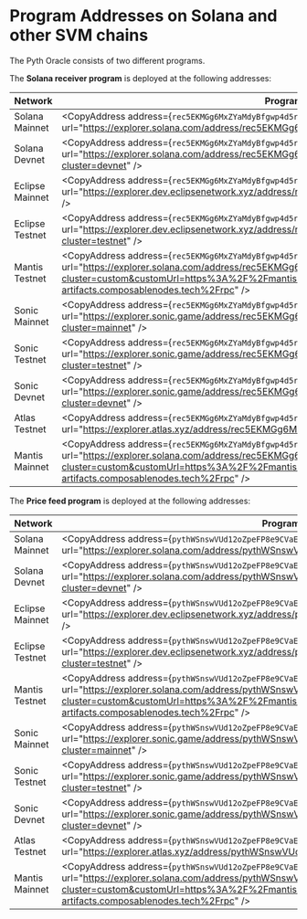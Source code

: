 
# Program Addresses on Solana and other SVM chains

The Pyth Oracle consists of two different programs.

The **Solana receiver program** is deployed at the following addresses:

| Network         | Program address                                                                                                                                                                                                                                                                   |
| --------------- | --------------------------------------------------------------------------------------------------------------------------------------------------------------------------------------------------------------------------------------------------------------------------------- |
| Solana Mainnet  | <CopyAddress address={`rec5EKMGg6MxZYaMdyBfgwp4d5rB9T1VQH5pJv5LtFJ`} url="https://explorer.solana.com/address/rec5EKMGg6MxZYaMdyBfgwp4d5rB9T1VQH5pJv5LtFJ" />                                                                                                                     |
| Solana Devnet   | <CopyAddress address={`rec5EKMGg6MxZYaMdyBfgwp4d5rB9T1VQH5pJv5LtFJ`} url="https://explorer.solana.com/address/rec5EKMGg6MxZYaMdyBfgwp4d5rB9T1VQH5pJv5LtFJ?cluster=devnet" />                                                                                                      |
| Eclipse Mainnet | <CopyAddress address={`rec5EKMGg6MxZYaMdyBfgwp4d5rB9T1VQH5pJv5LtFJ`} url="https://explorer.dev.eclipsenetwork.xyz/address/rec5EKMGg6MxZYaMdyBfgwp4d5rB9T1VQH5pJv5LtFJ" />                                                                                                         |
| Eclipse Testnet | <CopyAddress address={`rec5EKMGg6MxZYaMdyBfgwp4d5rB9T1VQH5pJv5LtFJ`} url="https://explorer.dev.eclipsenetwork.xyz/address/rec5EKMGg6MxZYaMdyBfgwp4d5rB9T1VQH5pJv5LtFJ?cluster=testnet" />                                                                                         |
| Mantis Testnet  | <CopyAddress address={`rec5EKMGg6MxZYaMdyBfgwp4d5rB9T1VQH5pJv5LtFJ`} url="https://explorer.solana.com/address/rec5EKMGg6MxZYaMdyBfgwp4d5rB9T1VQH5pJv5LtFJ?cluster=custom&customUrl=https%3A%2F%2Fmantis-testnet-rollup.composable-shared-artifacts.composablenodes.tech%2Frpc" /> |
| Sonic Mainnet   | <CopyAddress address={`rec5EKMGg6MxZYaMdyBfgwp4d5rB9T1VQH5pJv5LtFJ`} url="https://explorer.sonic.game/address/rec5EKMGg6MxZYaMdyBfgwp4d5rB9T1VQH5pJv5LtFJ?cluster=mainnet" />                                                                                                     |
| Sonic Testnet   | <CopyAddress address={`rec5EKMGg6MxZYaMdyBfgwp4d5rB9T1VQH5pJv5LtFJ`} url="https://explorer.sonic.game/address/rec5EKMGg6MxZYaMdyBfgwp4d5rB9T1VQH5pJv5LtFJ?cluster=testnet" />                                                                                                     |
| Sonic Devnet    | <CopyAddress address={`rec5EKMGg6MxZYaMdyBfgwp4d5rB9T1VQH5pJv5LtFJ`} url="https://explorer.sonic.game/address/rec5EKMGg6MxZYaMdyBfgwp4d5rB9T1VQH5pJv5LtFJ?cluster=devnet" />                                                                                                      |
| Atlas Testnet   | <CopyAddress address={`rec5EKMGg6MxZYaMdyBfgwp4d5rB9T1VQH5pJv5LtFJ`} url="https://explorer.atlas.xyz/address/rec5EKMGg6MxZYaMdyBfgwp4d5rB9T1VQH5pJv5LtFJ" />                                                                                                                      |
| Mantis Mainnet  | <CopyAddress address={`rec5EKMGg6MxZYaMdyBfgwp4d5rB9T1VQH5pJv5LtFJ`} url="https://explorer.solana.com/address/rec5EKMGg6MxZYaMdyBfgwp4d5rB9T1VQH5pJv5LtFJ?cluster=custom&customUrl=https%3A%2F%2Fmantis-rollup.composable-shared-artifacts.composablenodes.tech%2Frpc" />         |

The **Price feed program** is deployed at the following addresses:

| Network         | Program address                                                                                                                                                                                                                                                                   |
| --------------- | --------------------------------------------------------------------------------------------------------------------------------------------------------------------------------------------------------------------------------------------------------------------------------- |
| Solana Mainnet  | <CopyAddress address={`pythWSnswVUd12oZpeFP8e9CVaEqJg25g1Vtc2biRsT`} url="https://explorer.solana.com/address/pythWSnswVUd12oZpeFP8e9CVaEqJg25g1Vtc2biRsT" />                                                                                                                     |
| Solana Devnet   | <CopyAddress address={`pythWSnswVUd12oZpeFP8e9CVaEqJg25g1Vtc2biRsT`} url="https://explorer.solana.com/address/pythWSnswVUd12oZpeFP8e9CVaEqJg25g1Vtc2biRsT?cluster=devnet" />                                                                                                      |
| Eclipse Mainnet | <CopyAddress address={`pythWSnswVUd12oZpeFP8e9CVaEqJg25g1Vtc2biRsT`} url="https://explorer.dev.eclipsenetwork.xyz/address/pythWSnswVUd12oZpeFP8e9CVaEqJg25g1Vtc2biRsT" />                                                                                                         |
| Eclipse Testnet | <CopyAddress address={`pythWSnswVUd12oZpeFP8e9CVaEqJg25g1Vtc2biRsT`} url="https://explorer.dev.eclipsenetwork.xyz/address/pythWSnswVUd12oZpeFP8e9CVaEqJg25g1Vtc2biRsT?cluster=testnet" />                                                                                         |
| Mantis Testnet  | <CopyAddress address={`pythWSnswVUd12oZpeFP8e9CVaEqJg25g1Vtc2biRsT`} url="https://explorer.solana.com/address/pythWSnswVUd12oZpeFP8e9CVaEqJg25g1Vtc2biRsT?cluster=custom&customUrl=https%3A%2F%2Fmantis-testnet-rollup.composable-shared-artifacts.composablenodes.tech%2Frpc" /> |
| Sonic Mainnet   | <CopyAddress address={`pythWSnswVUd12oZpeFP8e9CVaEqJg25g1Vtc2biRsT`} url="https://explorer.sonic.game/address/pythWSnswVUd12oZpeFP8e9CVaEqJg25g1Vtc2biRsT?cluster=mainnet" />                                                                                                     |
| Sonic Testnet   | <CopyAddress address={`pythWSnswVUd12oZpeFP8e9CVaEqJg25g1Vtc2biRsT`} url="https://explorer.sonic.game/address/pythWSnswVUd12oZpeFP8e9CVaEqJg25g1Vtc2biRsT?cluster=testnet" />                                                                                                     |
| Sonic Devnet    | <CopyAddress address={`pythWSnswVUd12oZpeFP8e9CVaEqJg25g1Vtc2biRsT`} url="https://explorer.sonic.game/address/pythWSnswVUd12oZpeFP8e9CVaEqJg25g1Vtc2biRsT?cluster=devnet" />                                                                                                      |
| Atlas Testnet   | <CopyAddress address={`pythWSnswVUd12oZpeFP8e9CVaEqJg25g1Vtc2biRsT`} url="https://explorer.atlas.xyz/address/pythWSnswVUd12oZpeFP8e9CVaEqJg25g1Vtc2biRsT" />                                                                                                                      |
| Mantis Mainnet  | <CopyAddress address={`pythWSnswVUd12oZpeFP8e9CVaEqJg25g1Vtc2biRsT`} url="https://explorer.solana.com/address/pythWSnswVUd12oZpeFP8e9CVaEqJg25g1Vtc2biRsT?cluster=custom&customUrl=https%3A%2F%2Fmantis-rollup.composable-shared-artifacts.composablenodes.tech%2Frpc" />         |
